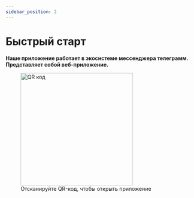 ```yaml
---
sidebar_position: 2
---
```


# Быстрый старт

**Наше приложение работает в экосистеме мессенджера телеграмм. Представляет собой веб-приложение.**

<div>
    <figure>
        <img src="/img/start/app-qr-code.png" alt="QR код" width="300" />
        <figcaption>Отсканируйте QR-код, чтобы открыть приложение</figcaption>
    </figure>
</div>
